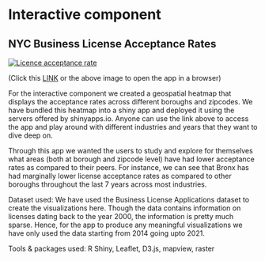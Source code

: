 # Interactive component

## NYC Business License Acceptance Rates

<!-- ![Licence acceptance rate](./inter.png) -->
[![Licence acceptance rate](./inter.png)](https://definitely-arnav.shinyapps.io/NYC_Business_License_Acceptance_Rates/)

(Click this [LINK](https://definitely-arnav.shinyapps.io/NYC_Business_License_Acceptance_Rates/) or the above image to open the app in a browser)

For the interactive component we created a geospatial heatmap that displays the acceptance rates across different boroughs and zipcodes. We have bundled this heatmap into a shiny app and deployed it using the servers offered by shinyapps.io. Anyone can use the link above to access the app and play around with different industries and years that they want to dive deep on.

Through this app we wanted the users to study and explore for themselves what areas (both at borough and zipcode level) have had lower acceptance rates as compared to their peers. For instance, we can see that Bronx has had marginally lower license acceptance rates as compared to other boroughs throughout the last 7 years across most industries.


Dataset used: We have used the Business License Applications dataset to create the visualizations here. Though the data contains information on licenses dating back to the year 2000, the information is pretty much sparse. Hence, for the app to produce any meaningful visualizations we have only used the data starting from 2014 going upto 2021.

 
Tools & packages used: R Shiny, Leaflet, D3.js, mapview, raster 